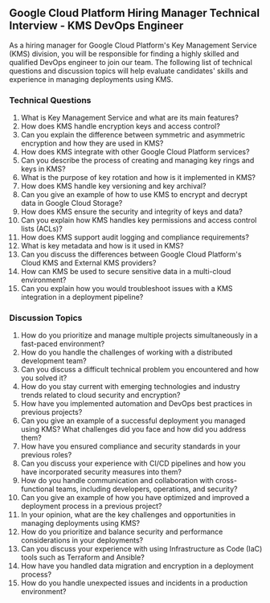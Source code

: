 

## Google Cloud Platform Hiring Manager Technical Interview - KMS DevOps Engineer

As a hiring manager for Google Cloud Platform's Key Management Service (KMS) division, you will be responsible for finding a highly skilled and qualified DevOps engineer to join our team. The following list of technical questions and discussion topics will help evaluate candidates' skills and experience in managing deployments using KMS. 

### Technical Questions

1. What is Key Management Service and what are its main features?
2. How does KMS handle encryption keys and access control?
3. Can you explain the difference between symmetric and asymmetric encryption and how they are used in KMS?
4. How does KMS integrate with other Google Cloud Platform services?
5. Can you describe the process of creating and managing key rings and keys in KMS?
6. What is the purpose of key rotation and how is it implemented in KMS?
7. How does KMS handle key versioning and key archival?
8. Can you give an example of how to use KMS to encrypt and decrypt data in Google Cloud Storage?
9. How does KMS ensure the security and integrity of keys and data?
10. Can you explain how KMS handles key permissions and access control lists (ACLs)?
11. How does KMS support audit logging and compliance requirements?
12. What is key metadata and how is it used in KMS?
13. Can you discuss the differences between Google Cloud Platform's Cloud KMS and External KMS providers?
14. How can KMS be used to secure sensitive data in a multi-cloud environment?
15. Can you explain how you would troubleshoot issues with a KMS integration in a deployment pipeline?

### Discussion Topics

1. How do you prioritize and manage multiple projects simultaneously in a fast-paced environment?
2. How do you handle the challenges of working with a distributed development team?
3. Can you discuss a difficult technical problem you encountered and how you solved it?
4. How do you stay current with emerging technologies and industry trends related to cloud security and encryption?
5. How have you implemented automation and DevOps best practices in previous projects?
6. Can you give an example of a successful deployment you managed using KMS? What challenges did you face and how did you address them?
7. How have you ensured compliance and security standards in your previous roles?
8. Can you discuss your experience with CI/CD pipelines and how you have incorporated security measures into them?
9. How do you handle communication and collaboration with cross-functional teams, including developers, operations, and security?
10. Can you give an example of how you have optimized and improved a deployment process in a previous project?
11. In your opinion, what are the key challenges and opportunities in managing deployments using KMS?
12. How do you prioritize and balance security and performance considerations in your deployments?
13. Can you discuss your experience with using Infrastructure as Code (IaC) tools such as Terraform and Ansible?
14. How have you handled data migration and encryption in a deployment process?
15. How do you handle unexpected issues and incidents in a production environment?